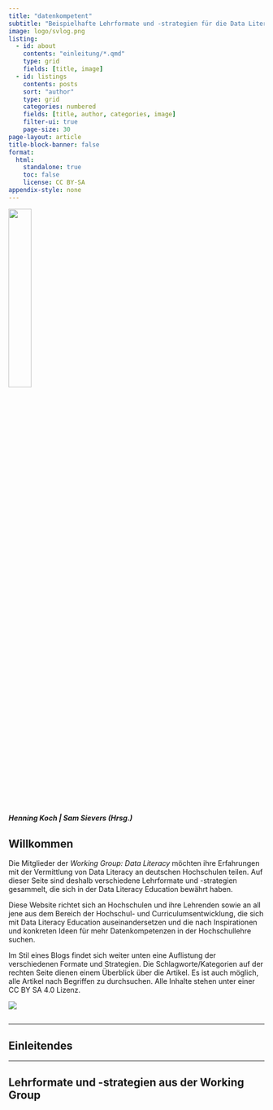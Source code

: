 ---
title: "datenkompetent"
subtitle: "Beispielhafte Lehrformate und -strategien für die Data Literacy Education an deutschen Hochschulen"
image: logo/svlog.png
listing:
  - id: about
    contents: "einleitung/*.qmd"
    type: grid
    fields: [title, image]
  - id: listings
    contents: posts
    sort: "author"
    type: grid
    categories: numbered
    fields: [title, author, categories, image]
    filter-ui: true
    page-size: 30
page-layout: article
title-block-banner: false
format:
  html: 
    standalone: true
    toc: false 
    license: CC BY-SA
appendix-style: none
---
::: {.column-page}

![](logos/svlogo.png){ width=30% fig-align="center"}
:::





##### Henning Koch | Sam Sievers (Hrsg.)

## Willkommen

Die Mitglieder der *Working Group: Data Literacy* möchten ihre Erfahrungen mit der Vermittlung von Data Literacy an deutschen Hochschulen teilen. Auf dieser Seite sind deshalb verschiedene Lehrformate und -strategien gesammelt, die sich in der Data Literacy Education bewährt haben.  

Diese Website richtet sich an Hochschulen und ihre Lehrenden sowie an all jene aus dem Bereich der Hochschul- und Curriculumsentwicklung, die sich mit Data Literacy Education auseinandersetzen und die nach Inspirationen und konkreten Ideen für mehr Datenkompetenzen in der Hochschullehre suchen.  

Im Stil eines Blogs findet sich weiter unten eine Auflistung der verschiedenen Formate und Strategien. Die Schlagworte/Kategorien auf der rechten Seite dienen einem Überblick über die Artikel. Es ist auch möglich, alle Artikel nach Begriffen zu durchsuchen. Alle Inhalte stehen unter einer CC BY SA 4.0 Lizenz.  

[![](https://zenodo.org/badge/673811059.svg)](https://zenodo.org/badge/latestdoi/673811059)

:::{.column-margin} 
![](logos/profile1.jpg){width=0%}
:::
___

## Einleitendes


::: {#about}
:::

___



## Lehrformate und -strategien aus der Working Group

::: {#listings}
:::


<!-- Ein besonderer Dank gilt Carola Kusch für die Übernahme großer Teile des Lektorats sowie das wertvolle Feedback. -->
